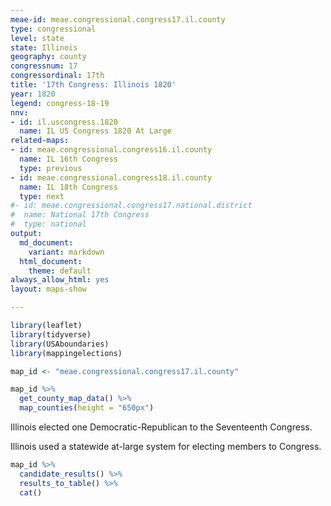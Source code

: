 ```yaml
---
meae-id: meae.congressional.congress17.il.county
type: congressional
level: state
state: Illinois
geography: county
congressnum: 17
congressordinal: 17th
title: '17th Congress: Illinois 1820'
year: 1820
legend: congress-18-19
nnv:
- id: il.uscongress.1820
  name: IL US Congress 1820 At Large
related-maps:
- id: meae.congressional.congress16.il.county
  name: IL 16th Congress
  type: previous
- id: meae.congressional.congress18.il.county
  name: IL 18th Congress
  type: next
#- id: meae.congressional.congress17.national.district
#  name: National 17th Congress
#  type: national
output:
  md_document:
    variant: markdown
  html_document:
    theme: default
always_allow_html: yes
layout: maps-show

---
```


```r
library(leaflet)
library(tidyverse)
library(USAboundaries)
library(mappingelections)

map_id <- "meae.congressional.congress17.il.county"
```

<div class="map">

```r
map_id %>%
  get_county_map_data() %>%
  map_counties(height = "650px")
```

</div>

Illinois elected one Democratic-Republican to the Seventeenth Congress.

Illinois used a statewide at-large system for electing members to Congress. 

<div class="results-table">

```r
map_id %>%
  candidate_results() %>%
  results_to_table() %>%
  cat()
```

</div>
